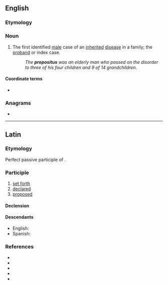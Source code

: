 ==English==

===Etymology===
{{bor|en|la|propositus}}

===Noun===
{{en-noun|es}}

# The first identified [[male]] case of an [[inherited]] [[disease]] in a family; the [[proband]] or index case.
#: ''The '''propositus''' was an elderly man who passed on the disorder to three of his four children and 9 of 14 grandchildren.''

====Coordinate terms====
* {{l|en|proposita}} {{qual|female}}

===Anagrams===
* {{anagrams|en|a=ioopprsstu|suppositor}}

----

==Latin==

===Etymology===
Perfect passive participle of {{m|la|prōpōnō}}.

===Participle===
{{la-perfect participle|prōposit}}

# [[set forth]]
# [[declared]]
# [[proposed]]

====Declension====
{{la-adecl|prōpositus}}

====Descendants====
* English: {{l|en|provost}}
* Spanish: {{l|es|propósito}}

===References===
* {{R:L&S}}
* {{R:Elementary Lewis}}
* {{R:du Cange}}
* {{R:Gaffiot}}
* {{R:M&A}}